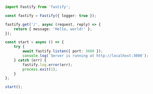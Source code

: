 ```ts
import Fastify from 'fastify';

const fastify = Fastify({ logger: true });

fastify.get('/', async (request, reply) => {
	return { message: 'Hello, world!' };
});

const start = async () => {
	try {
		await fastify.listen({ port: 3000 });
		console.log(`Server is running at http://localhost:3000`);
	} catch (err) {
		fastify.log.error(err);
		process.exit(1);
	}
};

start();
```
